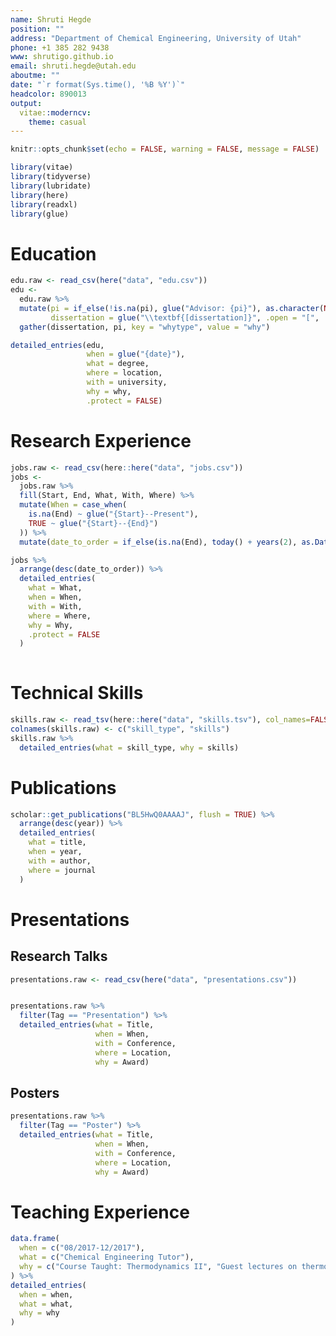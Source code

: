 ```yaml
---
name: Shruti Hegde
position: ""
address: "Department of Chemical Engineering, University of Utah"
phone: +1 385 282 9438
www: shrutigo.github.io
email: shruti.hegde@utah.edu
aboutme: ""
date: "`r format(Sys.time(), '%B %Y')`"
headcolor: 890013
output:
  vitae::moderncv:
    theme: casual
---
```


```r
knitr::opts_chunk$set(echo = FALSE, warning = FALSE, message = FALSE)

library(vitae)
library(tidyverse)
library(lubridate)
library(here)
library(readxl)
library(glue)
```


# Education

```r
edu.raw <- read_csv(here("data", "edu.csv"))
edu <-
  edu.raw %>% 
  mutate(pi = if_else(!is.na(pi), glue("Advisor: {pi}"), as.character(NA)),
         dissertation = glue("\\textbf{[dissertation]}", .open = "[", .close = "]")) %>% 
  gather(dissertation, pi, key = "whytype", value = "why")

detailed_entries(edu, 
                 when = glue("{date}"),
                 what = degree,
                 where = location,
                 with = university,
                 why = why,
                 .protect = FALSE)
```




# Research Experience

```r
jobs.raw <- read_csv(here::here("data", "jobs.csv"))
jobs <-
  jobs.raw %>% 
  fill(Start, End, What, With, Where) %>%  
  mutate(When = case_when(
    is.na(End) ~ glue("{Start}--Present"),
    TRUE ~ glue("{Start}--{End}")
  )) %>% 
  mutate(date_to_order = if_else(is.na(End), today() + years(2), as.Date(parse_date_time2(End, "my"))) )

jobs %>% 
  arrange(desc(date_to_order)) %>% 
  detailed_entries(
    what = What,
    when = When,
    with = With,
    where = Where,
    why = Why,
    .protect = FALSE
  )
  
```


# Technical Skills 

```r
skills.raw <- read_tsv(here::here("data", "skills.tsv"), col_names=FALSE)
colnames(skills.raw) <- c("skill_type", "skills")
skills.raw %>%
  detailed_entries(what = skill_type, why = skills)
```



# Publications
```r
scholar::get_publications("BL5HwQ0AAAAJ", flush = TRUE) %>%
  arrange(desc(year)) %>%
  detailed_entries(
    what = title,
    when = year,
    with = author,
    where = journal
  )
```

# Presentations

## Research Talks

```r
presentations.raw <- read_csv(here("data", "presentations.csv"))


presentations.raw %>% 
  filter(Tag == "Presentation") %>%
  detailed_entries(what = Title,
                   when = When,
                   with = Conference,
                   where = Location,
                   why = Award)
```

## Posters

```r
presentations.raw %>% 
  filter(Tag == "Poster") %>%
  detailed_entries(what = Title,
                   when = When,
                   with = Conference,
                   where = Location,
                   why = Award)
```


# Teaching Experience


```r
data.frame(
  when = c("08/2017-12/2017"),
  what = c("Chemical Engineering Tutor"),
  why = c("Course Taught: Thermodynamics II", "Guest lectures on thermodynamic cycles and energy systems")
) %>%
detailed_entries(
  when = when,
  what = what,
  why = why 
)
```

